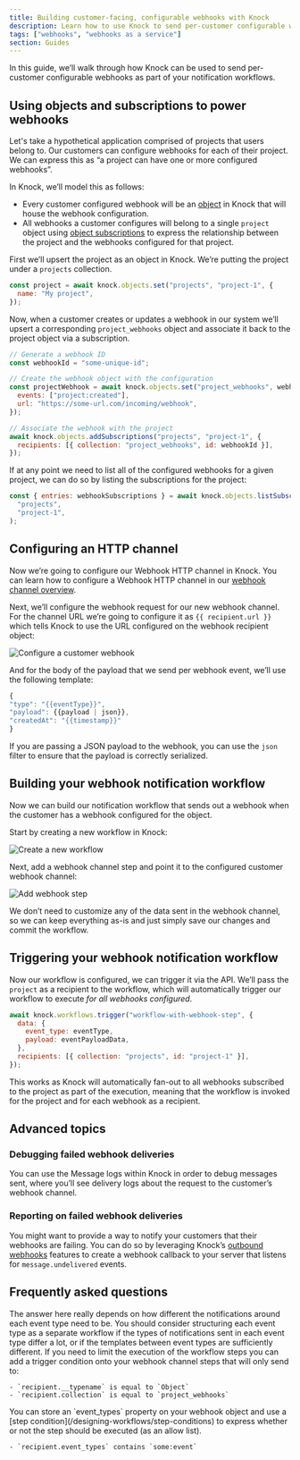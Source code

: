 ```yaml
---
title: Building customer-facing, configurable webhooks with Knock
description: Learn how to use Knock to send per-customer configurable webhooks as part of your notification workflows.
tags: ["webhooks", "webhooks as a service"]
section: Guides
---
```


In this guide, we’ll walk through how Knock can be used to send per-customer configurable webhooks as part of your notification workflows.

## Using objects and subscriptions to power webhooks

Let's take a hypothetical application comprised of projects that users belong to. Our customers can configure webhooks for each of their project. We can express this as “a project can have one or more configured webhooks”.

In Knock, we’ll model this as follows:

- Every customer configured webhook will be an [object](/send-and-manage-data/objects) in Knock that will house the webhook configuration.
- All webhooks a customer configures will belong to a single `project` object using [object subscriptions](/send-and-manage-data/subscriptions) to express the relationship between the project and the webhooks configured for that project.

First we’ll upsert the project as an object in Knock. We’re putting the project under a `projects` collection.

```js title="Upsert our project object"
const project = await knock.objects.set("projects", "project-1", {
  name: "My project",
});
```

Now, when a customer creates or updates a webhook in our system we’ll upsert a corresponding `project_webhooks` object and associate it back to the project object via a subscription.

```js title="Creating a webhook object and subscribing it to our project object"
// Generate a webhook ID
const webhookId = "some-unique-id";

// Create the webhook object with the configuration
const projectWebhook = await knock.objects.set("project_webhooks", webhookId, {
  events: ["project:created"],
  url: "https://some-url.com/incoming/webhook",
});

// Associate the webhook with the project
await knock.objects.addSubscriptions("projects", "project-1", {
  recipients: [{ collection: "project_webhooks", id: webhookId }],
});
```

If at any point we need to list all of the configured webhooks for a given project, we can do so by listing the subscriptions for the project:

```js title="List webhooks for a given project"
const { entries: webhookSubscriptions } = await knock.objects.listSubscriptions(
  "projects",
  "project-1",
);
```

## Configuring an HTTP channel

Now we’re going to configure our Webhook HTTP channel in Knock. You can learn how to configure a Webhook HTTP channel in our [webhook channel overview](/integrations/webhook/overview).

Next, we’ll configure the webhook request for our new webhook channel. For the channel URL we’re going to configure it as `{{ recipient.url }}` which tells Knock to use the URL configured on the webhook recipient object:

<Image
  className="rounded-md mx-auto border border-gray-200"
  src="/images/guides/Configure-customer-webhook-new.png"
  alt="Configure a customer webhook"
  width={2919}
  height={1872}
/>

And for the body of the payload that we send per webhook event, we’ll use the following template:

```js title="Configure the webhook channel payload"
{
"type": "{{eventType}}",
"payload": {{payload | json}},
"createdAt": "{{timestamp}}"
}
```

If you are passing a JSON payload to the webhook, you can use the `json` filter to ensure that the payload is correctly serialized.

## Building your webhook notification workflow

Now we can build our notification workflow that sends out a webhook when the customer has a webhook configured for the object.

Start by creating a new workflow in Knock:

![Create a new workflow](/images/guides/create-workflow.png)

Next, add a webhook channel step and point it to the configured customer webhook channel:

![Add webhook step](/images/guides/add-webhook-step.png)

We don’t need to customize any of the data sent in the webhook channel, so we can keep everything as-is and just simply save our changes and commit the workflow.

## Triggering your webhook notification workflow

Now our workflow is configured, we can trigger it via the API. We’ll pass the `project` as a recipient to the workflow, which will automatically trigger our workflow to execute _for all webhooks configured_.

```js title="Trigger workflow for our project"
await knock.workflows.trigger("workflow-with-webhook-step", {
  data: {
    event_type: eventType,
    payload: eventPayloadData,
  },
  recipients: [{ collection: "projects", id: "project-1" }],
});
```

This works as Knock will automatically fan-out to all webhooks subscribed to the project as part of the execution, meaning that the workflow is invoked for the project and for each webhook as a recipient.

## Advanced topics

### Debugging failed webhook deliveries

You can use the Message logs within Knock in order to debug messages sent, where you’ll see delivery logs about the request to the customer’s webhook channel.

### Reporting on failed webhook deliveries

You might want to provide a way to notify your customers that their webhooks are failing. You can do so by leveraging Knock’s [outbound webhooks](https://docs.knock.app/send-and-manage-data/outbound-webhooks) features to create a webhook callback to your server that listens for `message.undelivered` events.

## Frequently asked questions

<AccordionGroup>
  <Accordion title="Should different types of webhook events be sent via separate notification workflows or a single workflow?">
    The answer here really depends on how different the notifications around each event type need to be. You should consider structuring each event type as a separate workflow if the types of notifications sent in each event type differ a lot, or if the templates between event types are sufficiently different.
  </Accordion>
  <Accordion title="How do I conditionally send only to webhook objects?">
    If you need to limit the execution of the workflow steps you can add a trigger condition onto your webhook channel steps that will only send to:

    - `recipient.__typename` is equal to `Object`
    - `recipient.collection` is equal to `project_webhooks`

  </Accordion>
  <Accordion title="How do I conditionally allow certain event types on my webhooks?">
    You can store an `event_types` property on your webhook object and use a [step condition](/designing-workflows/step-conditions) to express whether or not the step should be executed (as an allow list).

    - `recipient.event_types` contains `some:event`

  </Accordion>
</AccordionGroup>

